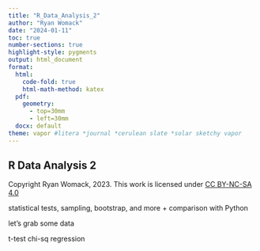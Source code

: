 ```yaml
---
title: "R_Data_Analysis_2"
author: "Ryan Womack"
date: "2024-01-11"
toc: true
number-sections: true
highlight-style: pygments
output: html_document
format:
  html: 
    code-fold: true
    html-math-method: katex
  pdf:
    geometry: 
      - top=30mm
      - left=30mm
  docx: default
theme: vapor #litera *journal *cerulean slate *solar sketchy vapor
---
```


## R Data Analysis 2

Copyright Ryan Womack, 2023. This work is licensed under [CC BY-NC-SA 4.0](https://creativecommons.org/licenses/by-nc-sa/4.0/)

statistical tests, sampling, bootstrap, and more + comparison with Python

let's grab some data

t-test
chi-sq
regression

